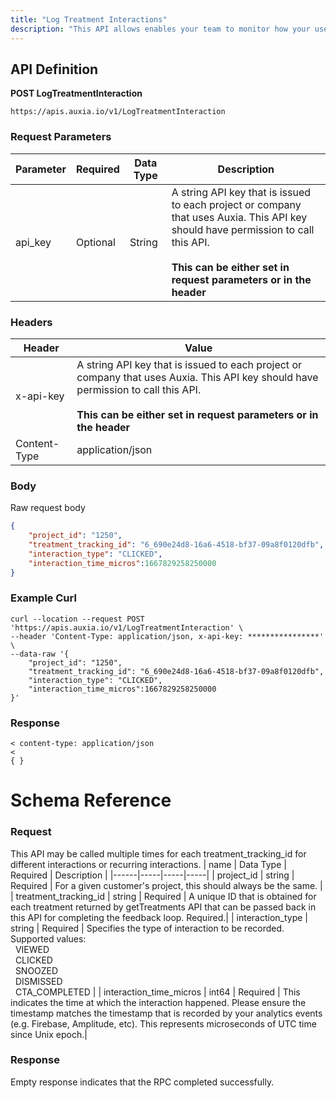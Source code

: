 ```yaml
---
title: "Log Treatment Interactions"
description: "This API allows enables your team to monitor how your users are engaging with Auxia treatments."
---
```


## API Definition

**POST LogTreatmentInteraction**

```
https://apis.auxia.io/v1/LogTreatmentInteraction
```

### Request Parameters

| Parameter | Required | Data Type | Description                                                                                                                                                                                      |
|------|-----|-----|--------------------------------------------------------------------------------------------------------------------------------------------------------------------------------------------------|
| api_key | Optional | String | A string API key that is issued to each project or company that uses Auxia. This API key should have permission to call this API. <br/><br/>**This can be either set in request parameters or in the header** |


### Headers

| Header | Value                                                                                                                                                                                             |
|--------|---------------------------------------------------------------------------------------------------------------------------------------------------------------------------------------------------|
|    x-api-key    | A string API key that is issued to each project or company that uses Auxia. This API key should have permission to call this API. <br/><br/> **This can be either set in request parameters or in the header** |
|    Content-Type    | application/json                                                                                                                                                                                  |

### Body

Raw request body


```json
{
    "project_id": "1250",
    "treatment_tracking_id": "6_690e24d8-16a6-4518-bf37-09a8f0120dfb",
    "interaction_type": "CLICKED",
    "interaction_time_micros":1667829258250000
}
```



### Example Curl

```shell
curl --location --request POST 'https://apis.auxia.io/v1/LogTreatmentInteraction' \
--header 'Content-Type: application/json, x-api-key: ****************' \
--data-raw '{
    "project_id": "1250",
    "treatment_tracking_id": "6_690e24d8-16a6-4518-bf37-09a8f0120dfb",
    "interaction_type": "CLICKED",
    "interaction_time_micros":1667829258250000
}'
```



### Response


```
< content-type: application/json
<
{ }
```

# Schema Reference

### Request
This API may be called multiple times for each treatment_tracking_id for different interactions or recurring interactions.
| name | Data Type | Required | Description |
|------|-----|-----|-----|
| project_id | string | Required | For a given customer's project, this should always be the same. |
| treatment_tracking_id | string | Required | A unique ID that is obtained for each treatment returned by getTreatments API that can be passed back in this API for completing the feedback loop. Required.|
| interaction_type | string | Required | Specifies the type of interaction to be recorded. Supported values: <br/>&nbsp;&nbsp;VIEWED<br/>&nbsp;&nbsp;CLICKED<br/>&nbsp;&nbsp;SNOOZED<br/>&nbsp;&nbsp;DISMISSED<br/>&nbsp;&nbsp;CTA_COMPLETED |
| interaction_time_micros | int64 | Required | This indicates the time at which the interaction happened. Please ensure the timestamp matches the timestamp that is recorded by your analytics events (e.g. Firebase, Amplitude, etc). This represents microseconds of UTC time since Unix epoch.|


### Response

Empty response indicates that the RPC completed successfully.

